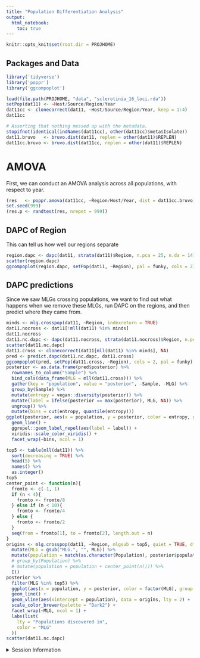 ```yaml
---
title: "Population Differentiation Analysis"
output: 
  html_notebook:
    toc: true
---
```




```r
knitr::opts_knit$set(root.dir = PROJHOME)
```




## Packages and Data

```r
library('tidyverse')
library('poppr')
library('ggcompoplot')
```

```r
load(file.path(PROJHOME, "data", "sclerotinia_16_loci.rda"))
setPop(dat11) <- ~Host/Source/Region/Year
dat11cc <- clonecorrect(dat11, ~Host/Source/Region/Year, keep = 1:4)
dat11cc

# Asserting that nothing messed up with the metadata.
stopifnot(identical(indNames(dat11cc), other(dat11cc)$meta$Isolate))
dat11.bruvo   <- bruvo.dist(dat11, replen = other(dat11)$REPLEN)
dat11cc.bruvo <- bruvo.dist(dat11cc, replen = other(dat11)$REPLEN)
```

# AMOVA

First, we can conduct an AMOVA analysis across all populations, with respect to
year.

```r
(res   <- poppr.amova(dat11cc, ~Region/Host/Year, dist = dat11cc.bruvo))
set.seed(999)
(res.p <- randtest(res, nrepet = 999))
```

## DAPC of Region

This can tell us how well our regions separate

```r
region.dapc <- dapc(dat11, strata(dat11)$Region, n.pca = 25, n.da = 14)
scatter(region.dapc)
ggcompoplot(region.dapc, setPop(dat11, ~Region), pal = funky, cols = 2)
```


## DAPC predictions

Since we saw MLGs crossing populations, we want to find out what happens when
we remove these MLGs, run DAPC on the regions, and then predict where they came
from.

```r
minds <- mlg.crosspop(dat11, ~Region, indexreturn = TRUE)
dat11.nocross <- dat11[!mll(dat11) %in% minds]
dat11.nocross
dat11.nc.dapc <- dapc(dat11.nocross, strata(dat11.nocross)$Region, n.pca = 11, n.da = 14)
scatter(dat11.nc.dapc)
dat11.cross <- clonecorrect(dat11[mll(dat11) %in% minds], NA)
pred <- predict.dapc(dat11.nc.dapc, dat11.cross)
ggcompoplot(pred, setPop(dat11.cross, ~Region), cols = 2, pal = funky)
posterior <- as.data.frame(pred$posterior) %>% 
  rownames_to_column("Sample") %>%
  bind_cols(data_frame(MLG = mll(dat11.cross))) %>%
  gather(key = "population", value = "posterior", -Sample, -MLG) %>%
  group_by(Sample) %>%
  mutate(entropy = vegan::diversity(posterior)) %>%
  mutate(label = ifelse(posterior == max(posterior), MLG, NA)) %>%
  ungroup() %>%
  mutate(bins = cut(entropy, quantile(entropy)))
ggplot(posterior, aes(x = population, y = posterior, color = entropy, group = Sample)) +
  geom_line() +
  ggrepel::geom_label_repel(aes(label = label)) +
  viridis::scale_color_viridis() +
  facet_wrap(~bins, ncol = 1)
```


```r
top5 <- table(mll(dat11)) %>% 
  sort(decreasing = TRUE) %>% 
  head(5) %>%
  names() %>%
  as.integer()
top5
center_point <- function(n){
  fromto <- c(-1, 1)
  if (n < 4){
    fromto <- fromto/8
  } else if (n < 10){
    fromto <- fromto/4
  } else {
    fromto <- fromto/2
  }
  seq(from = fromto[1], to = fromto[2], length.out = n)
}
origins <- mlg.crosspop(dat11, ~Region, mlgsub = top5, quiet = TRUE, df = TRUE) %>%
  mutate(MLG = gsub("MLG.", "", MLG)) %>%
  mutate(population = match(as.character(Population), posterior$population %>% unique %>% sort)) %>%
  # group_by(Population) %>%
  # mutate(population = population + center_point(n())) %>%
  I()
posterior %>%
  filter(MLG %in% top5) %>%
  ggplot(aes(x = population, y = posterior, color = factor(MLG), group = MLG)) +
  geom_line() +
  geom_vline(aes(xintercept = population), data = origins, lty = 2) +
  scale_color_brewer(palette = "Dark2") +
  facet_wrap(~MLG, ncol = 1) +
  labs(list(
    lty = "Populations discovered in",
    color = "MLG"
  ))
scatter(dat11.nc.dapc)
```


<details>
<summary>Session Information</summary>

```r
options(width = 100)
devtools::session_info()
```

</details>
